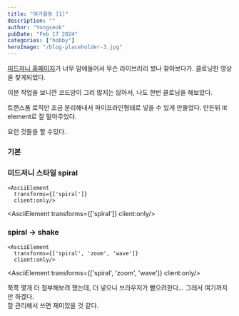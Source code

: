 ```yaml
---
title: "여가활동 [1]"
description: ""
author: "Yongseok"
pubDate: "Feb 17 2024"
categories: ["hobby"]
heroImage: "/blog-placeholder-3.jpg"
---
```






[미드저니 홈페이지](https://www.midjourney.com/home)가 너무 맘에들어서 무슨 라이브러리 썼나 찾아보다가. 클로닝한 영상을 찾게되었다.

<YouTube src="https://youtu.be/YCJgQI71jEE?si=KOp-YtU2n-yCZR8z" />

이분 작업을 보니깐 코드양이 그리 많지는 않아서, 나도 한번 클로닝을 해보았다.

트랜스폼 로직만 조금 분리해내서 파이프라인형태로 넣을 수 있게 만들었다.
만든뒤 lit element로 잘 말아주었다.

요런 것들을 할 수있다.

### 기본

<AsciiElement 
  transforms={[]}
  client:only/>

### 미드저니 스타일 spiral

```tsx
<AsciiElement 
  transforms={['spiral']}
  client:only/>
```

<AsciiElement 
  transforms={['spiral']}
  client:only/>

### spiral -> shake

```tsx
<AsciiElement 
  transforms={['spiral', 'zoom', 'wave']}
  client:only/>
```

<AsciiElement 
  transforms={['spiral', 'zoom', 'wave']}
  client:only/>



쭉쭉 몇개 더 첨부해보려 했는데, 더 넣으니 브라우저가 뻗으려한다... 그래서 여기까지만 하겠다. \
잘 관리해서 쓰면 재미있을 것 같다.

